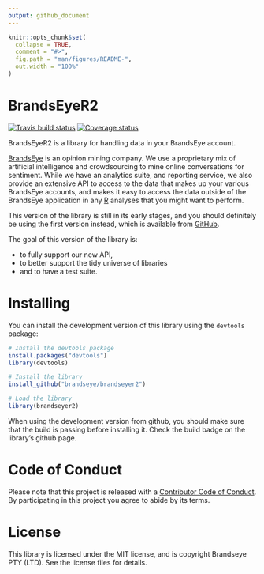 ```yaml
---
output: github_document
---
```


<!-- README.md is generated from README.Rmd. Please edit that file -->

```r
knitr::opts_chunk$set(
  collapse = TRUE,
  comment = "#>",
  fig.path = "man/figures/README-",
  out.width = "100%"
)
```
# BrandsEyeR2 

[![Travis build status](https://travis-ci.com/brandseye/brandseyer2.svg?branch=master)](https://travis-ci.com/brandseye/brandseyer2)
[![Coverage status](https://codecov.io/gh/brandseye/brandseyer2/branch/master/graph/badge.svg)](https://codecov.io/github/brandseye/brandseyer2?branch=master)

BrandsEyeR2 is a library for handling data in your BrandsEye account.

[BrandsEye][brandseye] is an opinion mining company. We use a proprietary mix of artificial intelligence and crowdsourcing to mine online conversations for sentiment.
While we have an analytics suite, and reporting service, we also provide an extensive API
to access to the data that makes up your various BrandsEye accounts, and makes it easy to
access the data outside of the BrandsEye application in any [R][R] analyses that you might want to
perform.

This version of the library is still in its early stages, and you should definitely be 
using the first version instead, which is available from [GitHub][brandseyer].

The goal of this version of the library is:

- to fully support our new API, 
- to better support the tidy universe of libraries
- and to have a test suite.

# Installing

You can install the development version of this library using the `devtools` package:

```r
# Install the devtools package
install.packages("devtools")
library(devtools)

# Install the library
install_github("brandseye/brandseyer2")

# Load the library
library(brandseyer2)
```

When using the development version from github, you should make sure that the build
is passing before installing it. Check the build badge on the library's github page.

# Code of Conduct

Please note that this project is released with a [Contributor Code of Conduct](CODE_OF_CONDUCT.md).
By participating in this project you agree to abide by its terms.

# License

This library is licensed under the MIT license, and is copyright Brandseye PTY (LTD). See
the license files for details.


[brandseyer]: https://github.com/brandseye/brandseyer  "The original brandseyer library"
[R]: http://www.r-project.org/
[brandseye]: http://www.brandseye.com
